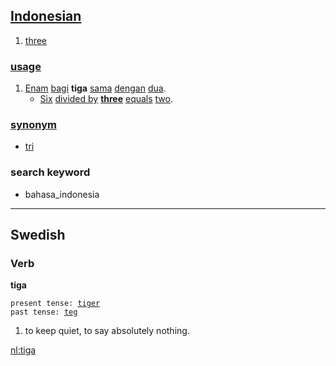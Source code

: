 == [[Indonesian]] ==

# [[three]]

=== [[usage]] ===
# [[enam|Enam]] [[bagi]] '''tiga''' [[sama]] [[dengan]] [[dua]].
#* [[six|Six]] [[divided by]] '''[[three]]''' [[equal]]s [[two]].

=== [[synonym]] ===
* [[tri]]

===search keyword===
* bahasa_indonesia


----
==Swedish==
===Verb===
'''tiga''' 

 present tense: [[tiger#Swedish|tiger]]
 past tense: [[teg#Swedish|teg]]


#to keep quiet, to say absolutely nothing.

[[nl:tiga]]